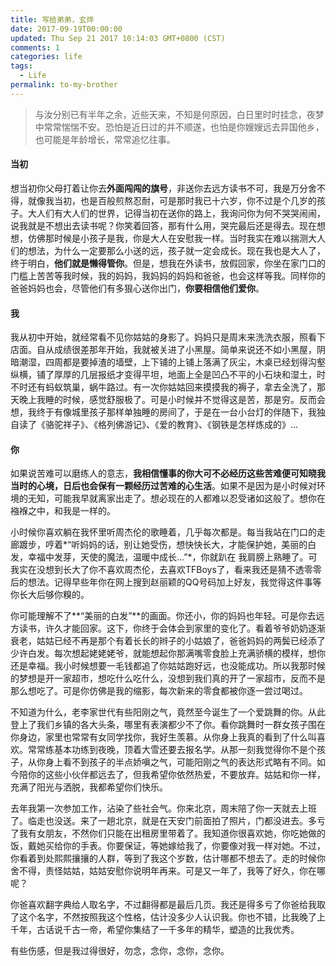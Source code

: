 ```yaml
---
title: 写给弟弟，玄烨
date: 2017-09-19T00:00:00
updated: Thu Sep 21 2017 10:14:03 GMT+0800 (CST)
comments: 1
categories: life
tags:
  - Life
permalink: to-my-brother
---
```


> 与汝分别已有半年之余，近些天来，不知是何原因，白日里时时挂念，夜梦中常常惴惴不安。恐怕是近日过的并不顺遂，也怕是你嫂嫂远去异国他乡，也可能是年龄增长，常常追忆往事。


<!--more-->

#### 当初

想当初你父母打着让你去**外面闯闯的旗号**，非送你去远方读书不可，我是万分舍不得，就像我当初，也是百般煎熬忍耐，可是那时我已十六岁，你不过是个几岁的孩子。大人们有大人们的世界，记得当初在送你的路上，我询问你为何不哭哭闹闹，说我就是不想出去读书呢？你笑着回答，那有什么用，哭完最后还是得去。现在想想，仿佛那时候是小孩子是我，你是大人在安慰我一样。当时我实在难以揣测大人们的想法，为什么一定要那么小送的远，孩子就一定会成长。现在我也是大人了，终于明白，**他们就是懒得管你**。但是，想我在外读书，放假回家，你坐在家门口的门槛上苦苦等我时候，我的妈妈，我妈妈的妈妈和爸爸，也会这样等我。同样你的爸爸妈妈也会，尽管他们有多狠心送你出门，**你要相信他们爱你**。

#### 我

我从初中开始，就经常看不见你姑姑的身影了。妈妈只是周末来洗洗衣服，照看下店面。自从成绩很差那年开始，我就被关进了小黑屋。简单来说还不如小黑屋，阴暗潮湿，四周都是要掉渣的墙壁，上下铺的上铺上落满了灰尘，木桌已经划得沟壑纵横，铺了厚厚的几层报纸才变得平坦，地面上全是凹凸不平的小石块和湿土，时不时还有蚂蚁筑巢，蜗牛路过。有一次你姑姑回来摸摸我的褥子，拿去全洗了，那天晚上我睡的时候，感觉舒服极了。可是小时候并不觉得这是苦，那是穷。反而会想，我终于有像城里孩子那样单独睡的房间了，于是在一台小台灯的伴随下，我独自读了《骆驼祥子》、《格列佛游记》、《爱的教育》、《钢铁是怎样炼成的》...

#### 你

如果说苦难可以磨练人的意志，**我相信懂事的你大可不必经历这些苦难便可知晓我当时的心境，日后也会保有一颗经历过苦难的心生活**。如果不是因为是小时候对环境的无知，可能我早就离家出走了。想必现在的人都难以忍受诸如这般了。想你在襁褓之中，和我是一样的。


小时候你喜欢躺在我怀里听周杰伦的歌睡着，几乎每次都是。每当我站在门口的走廊踱步，哼着*“听妈妈的话，别让她受伤，想快快长大，才能保护她，美丽的白发，幸福中发芽，天使的魔法，温暖中成长...”*，你就趴在 我肩膀上熟睡了。可我实在没想到长大了你不喜欢周杰伦，去喜欢TFBoys了，看来我还是猜不透零零后的想法。记得早些年你在网上搜到赵丽颖的QQ号码加上好友，我觉得这件事等你长大后够你糗的。

你可能理解不了**“美丽的白发”**的画面。你还小，你的妈妈也年轻。可是你去远方读书，许久才能回家。这下，你终于会体会到家里的变化了。看着爷爷奶奶逐渐衰老，姑姑已经不再是那个有着长长的辫子的小姑娘了，爸爸妈妈的两鬓已经添了少许白发。每次想起姥姥姥爷，就能想起你那满嘴零食脸上充满骄横的模样，想你还是幸福。我小时候想要一毛钱都追了你姑姑跑好远，也没能成功。所以我那时候的梦想是开一家超市，想吃什么吃什么，没想到我们真的开了一家超市，反而不是那么想吃了。可是你仿佛是我的缩影，每次新来的零食都被你逐一尝过喝过。


不知道为什么，老李家世代有些阳刚之气，竟然至今诞生了一个爱跳舞的你。从此登上了我们乡镇的各大头条，哪里有表演都少不了你。看你跳舞时一群女孩子围在你身边，家里也常常有女同学找你，我好生羡慕。从你身上我真的看到了什么叫喜欢。常常练基本功练到夜晚，顶着大雪还要去报名学。从那一刻我觉得你不是个孩子，从你身上看不到孩子的半点娇嗔之气，可能阳刚之气的表达形式略有不同。如今陪你的这些小伙伴都远去了，但我希望你依然热爱，不要放弃。姑姑和你一样，充满了阳光与洒脱，我都希望你们快乐。


去年我第一次参加工作，沾染了些社会气。你来北京，周末陪了你一天就去上班了。临走也没送。来了一趟北京，就是在天安门前面拍了照片，门都没进去。多亏了我有女朋友，不然你们只能在出租房里带着了。我知道你很喜欢她，你吃她做的饭，戴她买给你的手表。你要保证，等她嫁给我了，你要像对我一样对她。不过，你看着到处熙熙攘攘的人群，等到了我这个岁数，估计哪都不想去了。走的时候你舍不得，责怪姑姑，姑姑安慰你说明年再来。可是又一年了，我等了好久，你在哪呢？

你爸喜欢翻字典给人取名字，不过翻得都是最后几页。我还是得多亏了你爸给我取了这个名字，不然按照我这个性格，估计没多少人认识我。你也不错，比我晚了上千年，古话说千古一帝，希望你集结了一千多年的精华，塑造的比我优秀。

有些伤感，但是我过得很好，勿念，念你，念你，念你。


